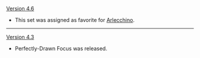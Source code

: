 {{Change History/Header}}
[[Version 4.6]]
* This set was assigned as favorite for [[Arlecchino]].
----
[[Version 4.3]]
* Perfectly-Drawn Focus was released.